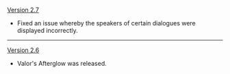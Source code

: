 {{Change History/Header}}
[[Version 2.7]]
* Fixed an issue whereby the speakers of certain dialogues were displayed incorrectly.
----
[[Version 2.6]]
* Valor's Afterglow was released.